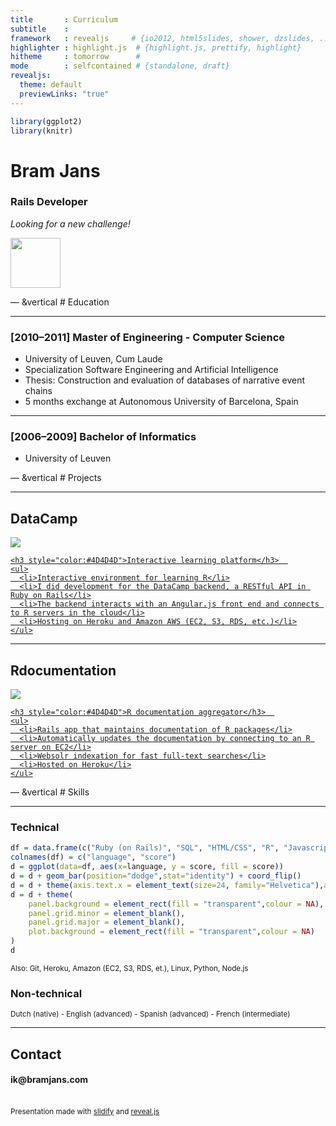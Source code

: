 ```yaml
--- 
title       : Curriculum
subtitle    : 
framework   : revealjs     # {io2012, html5slides, shower, dzslides, ...}
highlighter : highlight.js  # {highlight.js, prettify, highlight}
hitheme     : tomorrow      #
mode        : selfcontained # {standalone, draft}
revealjs:
  theme: default
  previewLinks: "true"
---
```


<link rel="stylesheet" href="/Users/bram/Documents/cv-slidify/assets/font-awesome-4.1.0/css/font-awesome.min.css">

```r
library(ggplot2)
library(knitr)
```

# Bram Jans

### Rails Developer

*Looking for a new challenge!*

<a href="https://github.com/bramj" target="_blank">
  <img width="80px" src="/Users/bram/Documents/cv-slidify/assets/img/bram.jpg" />
</a>

--- &vertical
# Education
<br />
<p>
<i class="fa fa-angle-down fa-3x"></i>
</p>

***
### [2010–2011] Master of Engineering - Computer Science
- University of Leuven, Cum Laude
- Specialization Software Engineering and Artificial Intelligence
- Thesis: Construction and evaluation of databases of narrative event chains
- 5 months exchange at Autonomous University of Barcelona, Spain

***
### [2006–2009] Bachelor of Informatics
- University of Leuven

--- &vertical
# Projects
<br />
<p>
<i class="fa fa-angle-down fa-3x"></i>
</p>

***
## DataCamp
<div class="projects">
<a href="https://www.datacamp.com" target="_blank" class="mask">
  <img src="/Users/bram/Documents/cv-slidify/assets/img/datacamp_screenshot.png" />
  <div class="caption">  
    <h3 style="color:#4D4D4D">Interactive learning platform</h3>  
    <ul>
      <li>Interactive environment for learning R</li>
      <li>I did development for the DataCamp backend, a RESTful API in Ruby on Rails</li>
      <li>The backend interacts with an Angular.js front end and connects to R servers in the cloud</li>
      <li>Hosting on Heroku and Amazon AWS (EC2, S3, RDS, etc.)</li>
    </ul>
  </div>
</a>
</div>

***
## Rdocumentation
<div class="projects">
<a href="http://www.rdocumentation.org" target="_blank" class="mask">
  <img src="/Users/bram/Documents/cv-slidify/assets/img/rdocs_screenshot.png" />
  <div class="caption">  
    <h3 style="color:#4D4D4D">R documentation aggregator</h3>  
    <ul>
      <li>Rails app that maintains documentation of R packages</li>
      <li>Automatically updates the documentation by connecting to an R server on EC2</li>
      <li>Websolr indexation for fast full-text searches</li>
      <li>Hosted on Heroku</li>
    </ul>
  </div>
</a>
</div>

--- &vertical
# Skills
<br />
<p>
<i class="fa fa-angle-down fa-3x"></i>
</p>

***

### Technical
```r
df = data.frame(c("Ruby (on Rails)", "SQL", "HTML/CSS", "R", "Javascript"), c(8, 7, 6, 6, 5))
colnames(df) = c("language", "score")
d = ggplot(data=df, aes(x=language, y = score, fill = score))
d = d + geom_bar(position="dodge",stat="identity") + coord_flip()
d = d + theme(axis.text.x = element_text(size=24, family="Helvetica"),axis.text.y = element_text(size=24), axis.title.x=element_blank(), axis.title.y=element_blank())
d = d + theme(
    panel.background = element_rect(fill = "transparent",colour = NA), # or theme_blank()
    panel.grid.minor = element_blank(), 
    panel.grid.major = element_blank(),
    plot.background = element_rect(fill = "transparent",colour = NA)
)
d
```
<p>
  <small>Also: Git, Heroku, Amazon (EC2, S3, RDS, et.), Linux, Python, Node.js</small>
</p>

### Non-technical
<small>Dutch (native) - English (advanced) - Spanish (advanced) - French (intermediate)</small>


---
## Contact

#### ik@bramjans.com

<a href="https://github.com/bramj" target="_blank">
  <i class="fa fa-github fa-2x"></i>
</a>

<br />
<small>Presentation made with [slidify](http://slidify.org) and [reveal.js](http://lab.hakim.se/reveal-js/#/)</small>

